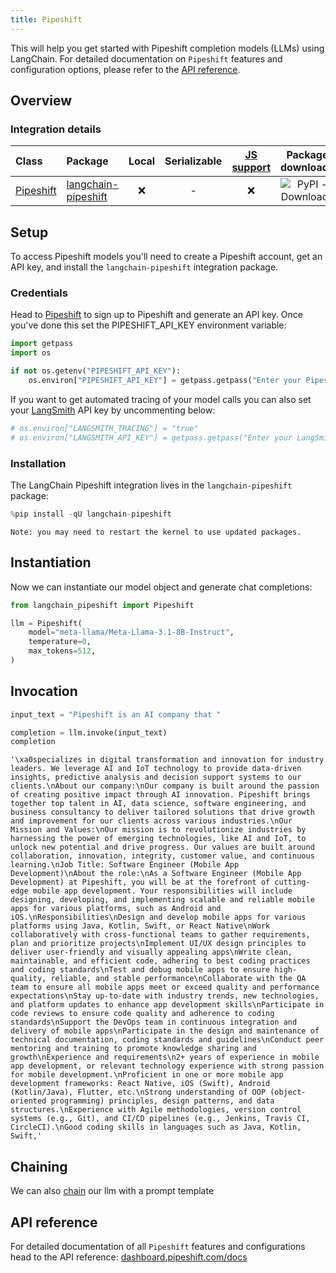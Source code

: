 ```yaml
---
title: Pipeshift
---
```


This will help you get started with Pipeshift completion models (LLMs) using LangChain. For detailed documentation on `Pipeshift` features and configuration options, please refer to the [API reference](https://dashboard.pipeshift.com/docs).

## Overview

### Integration details

| Class | Package | Local | Serializable | [JS support](https://js.langchain.com/docs/integrations/llms/pipeshift) | Package downloads | Package latest |
| :--- | :--- | :---: | :---: |  :---: | :---: | :---: |
| [Pipeshift](https://dashboard.pipeshift.com/docs) | [langchain-pipeshift](https://pypi.org/project/langchain-pipeshift/) | ❌ | - | ❌ | ![PyPI - Downloads](https://img.shields.io/pypi/dm/langchain-pipeshift?style=flat-square&label=%20) | ![PyPI - Version](https://img.shields.io/pypi/v/langchain-pipeshift?style=flat-square&label=%20) |

## Setup

To access Pipeshift models you'll need to create a Pipeshift account, get an API key, and install the `langchain-pipeshift` integration package.

### Credentials

Head to [Pipeshift](https://dashboard.pipeshift.com) to sign up to Pipeshift and generate an API key. Once you've done this set the PIPESHIFT_API_KEY environment variable:

```python
import getpass
import os

if not os.getenv("PIPESHIFT_API_KEY"):
    os.environ["PIPESHIFT_API_KEY"] = getpass.getpass("Enter your Pipeshift API key: ")
```

If you want to get automated tracing of your model calls you can also set your [LangSmith](https://docs.smith.langchain.com/) API key by uncommenting below:

```python
# os.environ["LANGSMITH_TRACING"] = "true"
# os.environ["LANGSMITH_API_KEY"] = getpass.getpass("Enter your LangSmith API key: ")
```

### Installation

The LangChain Pipeshift integration lives in the `langchain-pipeshift` package:

```python
%pip install -qU langchain-pipeshift
```

```output
Note: you may need to restart the kernel to use updated packages.
```

## Instantiation

Now we can instantiate our model object and generate chat completions:

```python
from langchain_pipeshift import Pipeshift

llm = Pipeshift(
    model="meta-llama/Meta-Llama-3.1-8B-Instruct",
    temperature=0,
    max_tokens=512,
)
```

## Invocation

```python
input_text = "Pipeshift is an AI company that "

completion = llm.invoke(input_text)
completion
```

```output
'\xa0specializes in digital transformation and innovation for industry leaders. We leverage AI and IoT technology to provide data-driven insights, predictive analysis and decision support systems to our clients.\nAbout our company:\nOur company is built around the passion of creating positive impact through AI innovation. Pipeshift brings together top talent in AI, data science, software engineering, and business consultancy to deliver tailored solutions that drive growth and improvement for our clients across various industries.\nOur Mission and Values:\nOur mission is to revolutionize industries by harnessing the power of emerging technologies, like AI and IoT, to unlock new potential and drive progress. Our values are built around collaboration, innovation, integrity, customer value, and continuous learning.\nJob Title: Software Engineer (Mobile App Development)\nAbout the role:\nAs a Software Engineer (Mobile App Development) at Pipeshift, you will be at the forefront of cutting-edge mobile app development. Your responsibilities will include designing, developing, and implementing scalable and reliable mobile apps for various platforms, such as Android and iOS.\nResponsibilities\nDesign and develop mobile apps for various platforms using Java, Kotlin, Swift, or React Native\nWork collaboratively with cross-functional teams to gather requirements, plan and prioritize projects\nImplement UI/UX design principles to deliver user-friendly and visually appealing apps\nWrite clean, maintainable, and efficient code, adhering to best coding practices and coding standards\nTest and debug mobile apps to ensure high-quality, reliable, and stable performance\nCollaborate with the QA team to ensure all mobile apps meet or exceed quality and performance expectations\nStay up-to-date with industry trends, new technologies, and platform updates to enhance app development skills\nParticipate in code reviews to ensure code quality and adherence to coding standards\nSupport the DevOps team in continuous integration and delivery of mobile apps\nParticipate in the design and maintenance of technical documentation, coding standards and guidelines\nConduct peer mentoring and training to promote knowledge sharing and growth\nExperience and requirements\n2+ years of experience in mobile app development, or relevant technology experience with strong passion for mobile development.\nProficient in one or more mobile app development frameworks: React Native, iOS (Swift), Android (Kotlin/Java), Flutter, etc.\nStrong understanding of OOP (object-oriented programming) principles, design patterns, and data structures.\nExperience with Agile methodologies, version control systems (e.g., Git), and CI/CD pipelines (e.g., Jenkins, Travis CI, CircleCI).\nGood coding skills in languages such as Java, Kotlin, Swift,'
```

## Chaining

We can also [chain](/oss/python/how-to/sequence/) our llm with a prompt template

## API reference

For detailed documentation of all `Pipeshift` features and configurations head to the API reference: [dashboard.pipeshift.com/docs](https://dashboard.pipeshift.com/docs)
